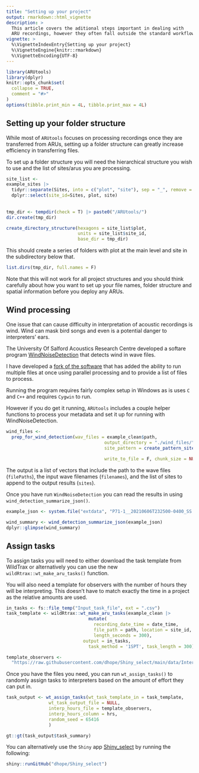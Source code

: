 ```yaml
---
title: "Setting up your project"
output: rmarkdown::html_vignette
description: >
  This article covers the aditional steps important in dealing with
  ARU recordings, however they often fall outside the standard workflow.
vignette: >
  %\VignetteIndexEntry{Setting up your project}
  %\VignetteEngine{knitr::rmarkdown}
  %\VignetteEncoding{UTF-8}
---
```


```r
library(ARUtools)
library(dplyr)
knitr::opts_chunk$set(
  collapse = TRUE,
  comment = "#>"
)
options(tibble.print_min = 4L, tibble.print_max = 4L)
```


## Setting up your folder structure

While most of `ARUtools` focuses on processing recordings once they are 
transferred from ARUs, setting up a folder structure can greatly increase efficiency
in transferring files.

To set up a folder structure you will need the hierarchical structure you wish to
use and the list of sites/arus you are processing.

```r
site_list <- 
example_sites |> 
  tidyr::separate(Sites, into = c("plot", "site"), sep = "_", remove = F) |> 
  dplyr::select(site_id=Sites, plot, site)
  
  
tmp_dir <- tempdir(check = T) |> paste0("/ARUtools/")
dir.create(tmp_dir)

create_directory_structure(hexagons = site_list$plot,
                           units = site_list$site_id, 
                           base_dir = tmp_dir)

```
This should create a series of folders with plot at the main level and site in 
the subdirectory below that.

```r
list.dirs(tmp_dir, full.names = F)
```
Note that this will not work for all project structures and you should think carefully about 
how you want to set up your file names, folder structure and spatial information
before you deploy any ARUs.

## Wind processing

One issue that can cause difficulty in interpretation of acoustic recordings is
wind. Wind can mask bird songs and even is a potential danger to interpreters' ears.

The University Of Salford Acoustics Research Centre developed a softare program [WindNoiseDetection](https://github.com/kenders2000/WindNoiseDetection?tab=readme-ov-file#university-of-salford-acoustics-research-centre) that detects wind in wave files. 

I have developed a [fork of the software](https://github.com/dhope/WindNoiseDetection) 
that has added the ability to run multiple files at once using parallel processing
and to provide a list of files to process.

Running the program requires fairly complex setup in Windows as is uses `C` and 
`C++` and requires `Cygwin` to run.

However if you do get it running, `ARUtools` includes a couple helper functions to
process your metadata and set it up for running with WindNoiseDetection.

```r
wind_files <- 
  prep_for_wind_detection(wav_files = example_clean$path,
                                     output_directory = "./wind_files/", 
                                     site_pattern = create_pattern_site_id( p_digits = c(2,3), sep = "_", 
                                                                            s_digits = c(1,2)),
                                     write_to_file = F, chunk_size = NULL)
```

The output is a list of vectors that include the path to the wave files (`filePaths`),
the input wave filenames (`filenames`), and the list of sites to append to the output
results (`sites`).

Once you have run `WindNoiseDetection` you can read the results in using 
`wind_detection_summarize_json()`.

```r
example_json <- system.file("extdata", "P71-1__20210606T232500-0400_SS.json", package = "ARUtools")

wind_summary <- wind_detection_summarize_json(example_json)
dplyr::glimpse(wind_summary)
```




## Assign tasks


To assign tasks you will need to either download the task template from WildTrax
or alternatively you can use the new `wildRtrax::wt_make_aru_tasks()` function.

You will also need a template for observers with the number of hours they will
be interpreting. This doesn't have to match exactly the time in a project as the 
relative amounts are used.

```r
in_tasks <- fs::file_temp("Input_task_file", ext = ".csv")
task_template <- wildRtrax::wt_make_aru_tasks(example_clean |> 
                               mutate(
                                 recording_date_time = date_time,
                                 file_path = path, location = site_id,
                                 length_seconds = 300), 
                             output = in_tasks,
                               task_method = '1SPT', task_length = 300)
```


```r
template_observers <- 
  "https://raw.githubusercontent.com/dhope/Shiny_select/main/data/InterpreterHours_Template.csv"

```


Once you have the files you need, you can run `wt_assign_tasks()` to randomly assign
tasks to interpreters based on the amount of effort they can put in.

```r
task_output <- wt_assign_tasks(wt_task_template_in = task_template, 
                wt_task_output_file = NULL,
                interp_hours_file = template_observers,
                interp_hours_column = hrs, 
                random_seed = 65416
                )

gt::gt(task_output$task_summary)

```


You can alternatively use the `Shiny` app [Shiny_select](https://github.com/dhope/Shiny_select) by running the following:

```r
shiny::runGitHub("dhope/Shiny_select")
```





<!-- ## Misc functions -->
<!-- soxSpectrogram() -->
<!-- play_random_track() -->
